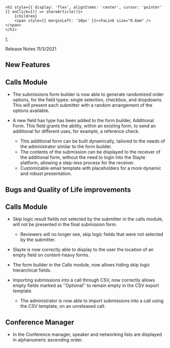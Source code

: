 

    <h1 style={{ display: 'flex', alignItems: 'center', cursor: 'pointer' }} onClick={() => shareArticle()}>
        {children} 
        <span style={{ marginLeft: '10px' }}><FaLink size="0.6em" /></span>
    </h1>
);

<ToastContainer />

<ClickableTitle>Release Notes 11/3/2021</ClickableTitle>




## **New Features**


## Calls Module


* The submissions form builder is now able to generate randomized order options, for the field types: single selection, checkbox, and dropdowns. This will present each submitter with a random arrangement of the options available.
* A new field has type has been added to the form builder, Additional Form. This field grants the ability, within an existing form, to send an additional for different uses, for example, a reference check.


	+ This additional form can be built dynamically, tailored to the needs of the administrator similar to the form builder.
	+ The contents of the submission can be displayed to the receiver of the additional form, without the need to login into the Slayte platform, allowing a step-less process for the receiver.
	+ Customizable email template with placeholders for a more dynamic and robust presentation.


## **Bugs and Quality of Life improvements**


## Calls Module


* Skip logic result fields not selected by the submitter in the calls module, will not be presented in the final submission form.


	+ Reviewers will no longer see, skip logic fields that were not selected by the submitter.
* Slayte is now correctly able to display to the user the location of an empty field on content-heavy forms.
* The form builder in the Calls module, now allows hiding skip logic hierarchical fields.
* Importing submissions into a call through CSV, now correctly allows empty fields marked as ‘'Optional’' to remain empty in the CSV export template.


	+ The administrator is now able to import submissions into a call using the CSV template, on an unreleased call.


## Conference Manager


* In the Conference manager, speaker and networking lists are displayed in alphanumeric ascending order.


